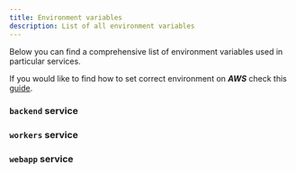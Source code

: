 ```yaml
---
title: Environment variables
description: List of all environment variables
---
```


Below you can find a comprehensive list of environment variables used in particular services.

If you would like to find how to set correct environment on **_AWS_** check this
[guide](../aws/deploy-to-aws/create-runtime-env-vars).

### `backend` service


<BackendEnvVars optional />

### `workers` service


<WorkersEnvVars optional />

### `webapp` service


<WebappEnvVars optional />
